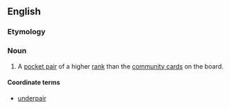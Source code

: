 ==English==

===Etymology===
{{prefix|over|pair}}

===Noun===
{{en-noun}}

# {{context|poker}} A [[pocket pair]] of a higher [[rank]] than the [[community card]]s on the board.

====Coordinate terms====
* [[underpair]]